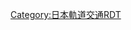 {{Routemap|inline=<includeonly>yes</includeonly>|collapse=yes|title=金澤海岸線|title-bg=#F68B1E|title-color=white|map=
\STRq\HSTq~~ ~~[[杉田站 (神奈川縣)|杉田]]
\\leer~~ ~~←[[京濱急行電鐵|京急]]：[[京急本線|本線]]→
\STRq\BHFq!~HUBa~~ ~~←[[東日本旅客鐵道|JR東]]：[[根岸線]]→
\uSTR+l\uKBHFeq!~HUBe~~0.0~~1 '''[[新杉田站|新杉田]]'''
uhKRZWae~~ ~~聖天川
uhKRZWae~~ ~~北台川
uBHF~~1.3~~2 '''[[南部市場站|南部市場]]'''
uBHF~~2.2~~3 '''[[鳥濱站|鳥濱]]'''
uBHF~~2.8~~4 '''[[並木北站|並木北]]'''
uhKRZWae~~ ~~富岡川
uBHF~~3.5~~5 '''[[並木中央站|並木中央]]'''
\uABZgl\uKDSTeq~~ ~~車輛基地
uSKRZ-Ao~~ ~~[[首都高速灣岸線]]
uBHF~~4.3~~6 '''[[幸浦站|幸浦]]'''
uhKRZWae~~ ~~長濱水路
uBHF~~5.0~~7 '''[[產業振興中心站|產業振興中心]]'''
uBHF~~5.6~~8 '''[[福浦站|福浦]]'''
uBHF~~6.3~~9 '''[[市大醫學部站|市大醫學部]]'''
uhKRZWae~~ ~~{{link-ja|柴漁港|柴漁港}}
uBHF~~7.5~~10 '''[[八景島站|八景島]]'''
uBHF~~8.1~~11 '''[[海之公園柴口站|海之公園柴口]]'''
uBHF~~8.8~~12 '''[[海之公園南口站|海之公園南口]]'''
uBHF~~9.6~~13 '''[[野島公園站|野島公園]]'''
uhKRZWae~~ ~~{{link-ja|平潟灣|平潟湾}}
ueBHF~~10.6~~14 （臨時）金澤八景~~-2019
uKBHFe!~HUBa~~10.8~~14 '''[[金澤八景站|金澤八景]]'''~~2019-
STRq\BHFq!~HUBe\ABZq+r~~ ~~←京急：本線→
\\STR~~ ~~京急：[[逗子線]]↓
|bottom={{navbar|金澤海岸線RDT}}
}}<noinclude>{{rdt intro|[[金澤海岸線|橫濱海岸線金澤海岸線]]}}

[[Category:日本軌道交通RDT]]
[[Category:金澤海岸線| ]]

</noinclude>